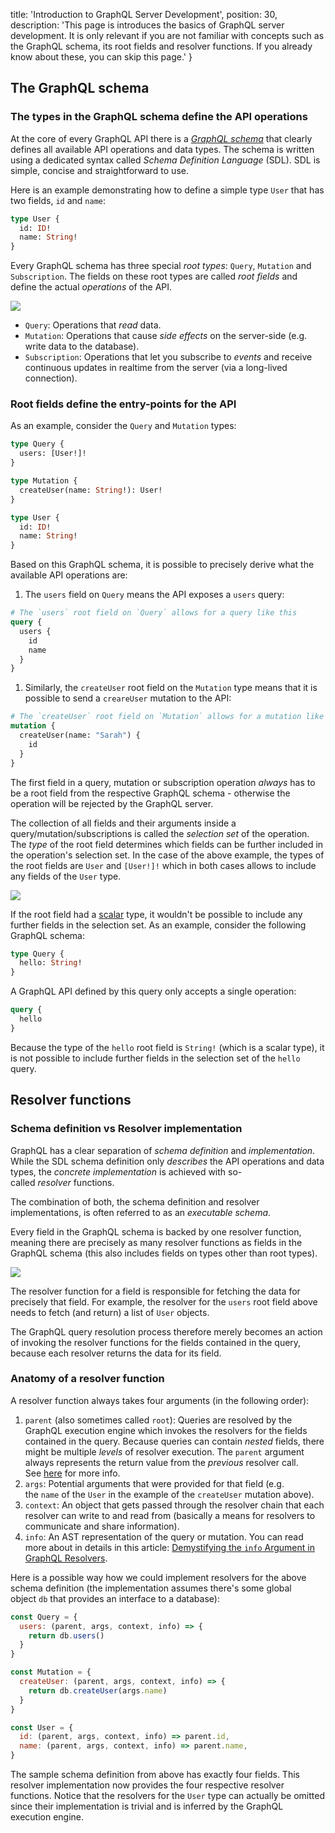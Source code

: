   title: 'Introduction to GraphQL Server Development',
  position: 30,
  description: 'This page is introduces the basics of GraphQL server development. It is only relevant if you are not familiar with concepts such as the GraphQL schema, its root fields and resolver functions. If you already know about these, you can skip this page.'
}

## The GraphQL schema

### The types in the GraphQL schema define the API operations

At the core of every GraphQL API there is a [_GraphQL schema_](https://www.prisma.io/blog/graphql-server-basics-the-schema-ac5e2950214e/) that clearly defines all available API operations and data types. The schema is written using a dedicated syntax called _Schema Definition Language_ (SDL). SDL is simple, concise and straightforward to use.

Here is an example demonstrating how to define a simple type `User` that has two fields, `id` and `name`:

```graphql
type User {
  id: ID!
  name: String!
}
```

Every GraphQL schema has three special _root types_: `Query`, `Mutation` and `Subscription`. The fields on these root types are called _root fields_ and define the actual _operations_ of the API. 

![](https://imgur.com/Ag8R7rn.png)

- `Query`: Operations that *read* data.
- `Mutation`: Operations that cause *side effects* on the server-side (e.g. write data to the database).
- `Subscription`: Operations that let you subscribe to *events* and receive continuous updates in realtime from the server (via a long-lived connection).

### Root fields define the entry-points for the API

As an example, consider the `Query` and `Mutation` types:

```graphql
type Query {
  users: [User!]!
}

type Mutation {
  createUser(name: String!): User!
}

type User {
  id: ID!
  name: String!
}
```

Based on this GraphQL schema, it is possible to precisely derive what the available API operations are:

1. The `users` field on `Query` means the API exposes a `users` query:

  ```graphql
  # The `users` root field on `Query` allows for a query like this
  query {
    users {
      id
      name
    }
  }
  ```

1. Similarly, the `createUser` root field on the `Mutation` type means that it is possible to send a `creareUser` mutation to the API:

  ```graphql
  # The `createUser` root field on `Mutation` allows for a mutation like this
  mutation {
    createUser(name: "Sarah") {
      id
    }
  }
  ```

The first field in a query, mutation or subscription operation _always_ has to be a root field from the respective GraphQL schema - otherwise the operation will be rejected by the GraphQL server.

The collection of all fields and their arguments inside a query/mutation/subscriptions is called the _selection set_ of the operation. The _type_ of the root field determines which fields can be further included in the operation's selection set. In the case of the above example, the types of the root fields are `User` and `[User!]!` which in both cases allows to include any fields of the `User` type.

![](https://imgur.com/jX1LxPc.png)

If the root field had a [scalar](http://graphql.org/learn/schema/#scalar-types) type, it wouldn't be possible to include any further fields in the selection set. As an example, consider the following GraphQL schema:

```graphql
type Query {
  hello: String!
}
```

A GraphQL API defined by this query only accepts a single operation:

```graphql
query {
  hello
}
```

Because the type of the `hello` root field is `String!` (which is a scalar type), it is not possible to include further fields in the selection set of the `hello` query.

## Resolver functions

### Schema definition vs Resolver implementation

GraphQL has a clear separation of _schema definition_ and _implementation_. While the SDL schema definition only _describes_ the API operations and data types, the _concrete implementation_ is achieved with so-called _resolver_ functions. 

The combination of both, the schema definition and resolver implementations, is often referred to as an _executable schema_.

Every field in the GraphQL schema is backed by one resolver function, meaning there are precisely as many resolver functions as fields in the GraphQL schema (this also includes fields on types other than root types).

![](https://imgur.com/bMsjqIu.png)

The resolver function for a field is responsible for fetching the data for precisely that field. For example, the resolver for the `users` root field above needs to fetch (and return) a list of `User` objects.

The GraphQL query resolution process therefore merely becomes an action of invoking the resolver functions for the fields contained in the query, because each resolver returns the data for its field.

### Anatomy of a resolver function

A resolver function always takes four arguments (in the following order):

1. `parent` (also sometimes called `root`): Queries are resolved by the GraphQL execution engine which invokes the resolvers for the fields contained in the query. Because queries can contain _nested_ fields, there might be multiple _levels_ of resolver execution. The `parent` argument always represents the return value from the _previous_ resolver call. See [here](https://www.prisma.io/blog/graphql-server-basics-the-schema-ac5e2950214e#query-execution) for more info.
2. `args`: Potential arguments that were provided for that field (e.g. the `name` of the `User` in the example of the `createUser` mutation above).
3. `context`: An object that gets passed through the resolver chain that each resolver can write to and read from (basically a means for resolvers to communicate and share information).
4. `info`: An AST representation of the query or mutation. You can read more about in details in this article: [Demystifying the `info` Argument in GraphQL Resolvers](https://blog.graph.cool/graphql-server-basics-demystifying-the-info-argument-in-graphql-resolvers-6f26249f613a).

Here is a possible way how we could implement resolvers for the above schema definition (the implementation assumes there's some global object `db` that provides an interface to a database):

```js
const Query = {
  users: (parent, args, context, info) => {
    return db.users()
  }
}

const Mutation = {
  createUser: (parent, args, context, info) => {
    return db.createUser(args.name)
  }
}

const User = {
  id: (parent, args, context, info) => parent.id,
  name: (parent, args, context, info) => parent.name,
}
```

The sample schema definition from above has exactly four fields. This resolver implementation now provides the four respective resolver functions. Notice that the resolvers for the `User` type can actually be omitted since their implementation is trivial and is inferred by the GraphQL execution engine.